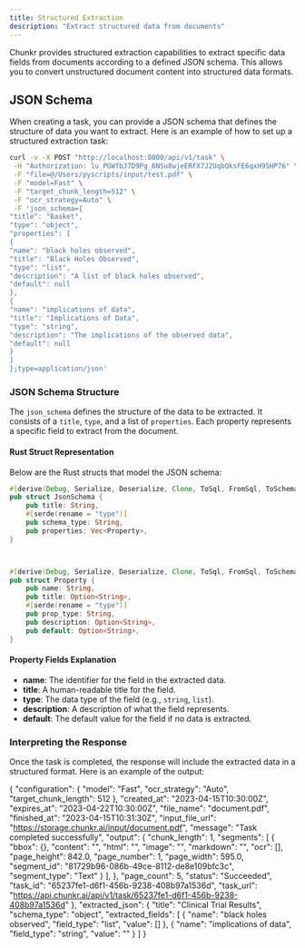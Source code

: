 ```yaml
---
title: Structured Extraction
description: "Extract structured data from documents"
---
```


Chunkr provides structured extraction capabilities to extract specific data fields from documents according to a defined JSON schema. This allows you to convert unstructured document content into structured data formats.

## JSON Schema

When creating a task, you can provide a JSON schema that defines the structure of data you want to extract. Here is an example of how to set up a structured extraction task:

```bash
curl -v -X POST "http://localhost:8000/api/v1/task" \
 -H "Authorization: lu_PGWfbJ7D9Pg_6NSu8wjeERFX7J2UqbQksFE6qxH95HP76" \
 -F "file=@/Users/pyscripts/input/test.pdf" \
 -F "model=Fast" \
 -F "target_chunk_length=512" \
 -F "ocr_strategy=Auto" \
 -F 'json_schema={
"title": "Basket",
"type": "object",
"properties": [
{
"name": "black holes observed",
"title": "Black Holes Observed",
"type": "list",
"description": "A list of black holes observed",
"default": null
},
{
"name": "implications of data",
"title": "Implications of Data",
"type": "string",
"description": "The implications of the observed data",
"default": null
}
]
};type=application/json'
```

### JSON Schema Structure

The `json_schema` defines the structure of the data to be extracted. It consists of a `title`, `type`, and a list of `properties`. Each property represents a specific field to extract from the document.

#### Rust Struct Representation

Below are the Rust structs that model the JSON schema:

```rust
#[derive(Debug, Serialize, Deserialize, Clone, ToSql, FromSql, ToSchema)]
pub struct JsonSchema {
    pub title: String,
    #[serde(rename = "type")]
    pub schema_type: String,
    pub properties: Vec<Property>,
}



#[derive(Debug, Serialize, Deserialize, Clone, ToSql, FromSql, ToSchema)]
pub struct Property {
    pub name: String,
    pub title: Option<String>,
    #[serde(rename = "type")]
    pub prop_type: String,
    pub description: Option<String>,
    pub default: Option<String>,
}
```

#### Property Fields Explanation

- **name**: The identifier for the field in the extracted data.
- **title**: A human-readable title for the field.
- **type**: The data type of the field (e.g., `string`, `list`).
- **description**: A description of what the field represents.
- **default**: The default value for the field if no data is extracted.

### Interpreting the Response

Once the task is completed, the response will include the extracted data in a structured format. Here is an example of the output:

{
"configuration": {
"model": "Fast",
"ocr_strategy": "Auto",
"target_chunk_length": 512
},
"created_at": "2023-04-15T10:30:00Z",
"expires_at": "2023-04-22T10:30:00Z",
"file_name": "document.pdf",
"finished_at": "2023-04-15T10:31:30Z",
"input_file_url": "https://storage.chunkr.ai/input/document.pdf",
"message": "Task completed successfully",
"output": {
"chunk_length": 1,
"segments": [
{
"bbox": {},
"content": "",
"html": "",
"image": "",
"markdown": "",
"ocr": [],
"page_height": 842.0,
"page_number": 1,
"page_width": 595.0,
"segment_id": "81729b96-086b-49ce-8112-de8e109bfc3c",
"segment_type": "Text"
}
],
},
"page_count": 5,
"status": "Succeeded",
"task_id": "65237fe1-d6f1-456b-9238-408b97a1536d",
"task_url": "https://api.chunkr.ai/api/v1/task/65237fe1-d6f1-456b-9238-408b97a1536d"
},
"extracted_json": {
"title": "Clinical Trial Results",
"schema_type": "object",
"extracted_fields": [
{
"name": "black holes observed",
"field_type": "list",
"value": []
},
{
"name": "implications of data",
"field_type": "string",
"value": ""
}
]
}

```

```
